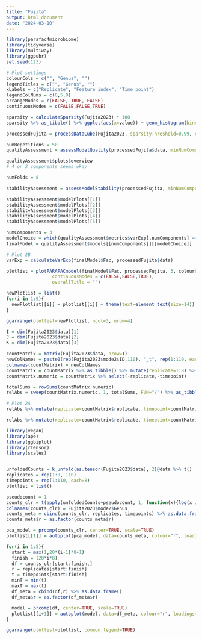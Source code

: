```yaml
---
title: "Fujita"
output: html_document
date: "2024-03-10"
---
```


```r
library(parafac4microbiome)
library(tidyverse)
library(multiway)
library(ggpubr)
set.seed(123)
```

```r
# Plot settings
colourCols = c("", "Genus", "")
legendTitles = c("", "Genus", "")
xLabels = c("Replicate", "Feature index", "Time point")
legendColNums = c(0,5,0)
arrangeModes = c(FALSE, TRUE, FALSE)
continuousModes = c(FALSE,FALSE,TRUE)
```

```r
sparsity = calculateSparsity(Fujita2023) * 100
sparsity %>% as_tibble() %>% ggplot(aes(x=value)) + geom_histogram(bins=100, col="black") + xlab("Sparsity (%)") + ylab("Count") + geom_vline(xintercept=99, colour="red", linewidth=1)
```

```r
processedFujita = processDataCube(Fujita2023, sparsityThreshold=0.99, centerMode=1, scaleMode=2)
```

```r
numRepetitions = 50
qualityAssessment = assessModelQuality(processedFujita$data, minNumComponents=1, maxNumComponents=5, numRepetitions=numRepetitions, ctol=1e-6, maxit=500, numCores=12)
```

```r
qualityAssessment$plots$overview
# 4 or 3 components seems okay
```

```r
numFolds = 8

stabilityAssessment = assessModelStability(processedFujita, minNumComponents=1, maxNumComponents=5, numFolds=numFolds, colourCols=colourCols, legendTitles=legendTitles, xLabels=xLabels, legendColNums=legendColNums, arrangeModes=arrangeModes,numCores=12)

stabilityAssessment$modelPlots[[1]]
stabilityAssessment$modelPlots[[2]]
stabilityAssessment$modelPlots[[3]]
stabilityAssessment$modelPlots[[4]]
stabilityAssessment$modelPlots[[5]]
```

```r
numComponents = 3
modelChoice = which(qualityAssessment$metrics$varExp[,numComponents] == max(qualityAssessment$metrics$varExp[,numComponents]))
finalModel = qualityAssessment$models[[numComponents]][[modelChoice]]
```

```r
# Plot 2B
varExp = calculateVarExp(finalModel$Fac, processedFujita$data)

plotlist = plotPARAFACmodel(finalModel$Fac, processedFujita, 3, colourCols, legendTitles, xLabels, legendColNums, arrangeModes,
                 continuousModes = c(FALSE,FALSE,TRUE),
                 overallTitle = "")

newPlotlist = list()
for(i in 1:9){
  newPlotlist[[i]] = plotlist[[i]] + theme(text=element_text(size=14))
}

ggarrange(plotlist=newPlotlist, ncol=3, nrow=4)
```


```r
I = dim(Fujita2023$data)[1]
J = dim(Fujita2023$data)[2]
K = dim(Fujita2023$data)[3]

countMatrix = matrix(Fujita2023$data, nrow=I)
newColNames = paste0(rep(Fujita2023$mode2$ID,110), "_t", rep(1:110, each=J))
colnames(countMatrix) = newColNames
countMatrix = countMatrix %>% as_tibble() %>% mutate(replicate=1:8) %>% pivot_longer(-replicate) %>% mutate(timepoint=as.numeric(str_split_fixed(name,"_t",2)[,2]),id=str_split_fixed(name,"_t",2)[,1]) %>% select(-name) %>% pivot_wider(names_from=id,values_from=value) # shenanigans to create an I*K x J matrix
countMatrix.numeric = countMatrix %>% select(-replicate,-timepoint)

totalSums = rowSums(countMatrix.numeric)
relAbs = sweep(countMatrix.numeric, 1, totalSums, FUN="/") %>% as_tibble()

# Plot 2A
relAbs %>% mutate(replicate=countMatrix$replicate, timepoint=countMatrix$timepoint) %>% pivot_longer(-c(replicate,timepoint)) %>% filter(name %in% processedFujita$mode2$ID) %>% left_join(Fujita2023$mode2, by=c("name"="ID")) %>% ggplot(aes(x=as.factor(timepoint),y=value,fill=as.factor(Genus))) + facet_wrap(vars(replicate),nrow=8,strip.position="right") + geom_bar(stat="identity",col="black") + theme(legend.position="None", axis.text.x = element_text(angle=90, vjust=0.5,hjust=1)) + xlab("Time point") + ylab("Relative abundance")

relAbs %>% mutate(replicate=countMatrix$replicate, timepoint=countMatrix$timepoint) %>% pivot_longer(-c(replicate,timepoint)) %>% filter(name %in% processedFujita$mode2$ID) %>% left_join(Fujita2023$mode2, by=c("name"="ID")) %>% ggplot(aes(x=as.factor(timepoint),y=value,fill=as.factor(Genus))) + facet_wrap(vars(replicate),nrow=8,strip.position="right") + geom_bar(stat="identity",col="black") + theme(axis.text.x = element_text(angle=90, vjust=0.5,hjust=1)) + xlab("Time point") + ylab("Relative abundance")
```

```r
library(vegan)
library(ape)
library(ggbiplot)
library(rTensor)
library(scales)


unfoldedCounts = k_unfold(as.tensor(Fujita2023$data), 2)@data %>% t()
replicates = rep(1:8, 110)
timepoints = rep(1:110, each=8)
plotlist = list()

pseudocount = 1
counts_clr = t(apply(unfoldedCounts+pseudocount, 1, function(x){log(x / compositions::geometricmean(x))}))
colnames(counts_clr) = Fujita2023$mode2$Genus
counts_meta = cbind(counts_clr, replicates, timepoints) %>% as.data.frame()
counts_meta$r = as.factor(counts_meta$r)

pca_model = prcomp(counts_clr, center=TRUE, scale=TRUE)
plotlist[[1]] = autoplot(pca_model, data=counts_meta, colour="r", loadings=TRUE, loadings.label=TRUE, loadings.label.size=3) + ggtitle("All")

for(i in 1:5){
  start = max(1,20*(i-1)*8+1)
  finish = (20*i*8)
  df = counts_clr[start:finish,]
  r = replicates[start:finish]
  t = timepoints[start:finish]
  minT = min(t)
  maxT = max(t)
  df_meta = cbind(df,r) %>% as.data.frame()
  df_meta$r = as.factor(df_meta$r)

  model = prcomp(df, center=TRUE, scale=TRUE)
  plotlist[[i+1]] = autoplot(model, data=df_meta, colour="r", loadings=TRUE, loadings.label=TRUE, loadings.label.size=3) + ggtitle(paste0(minT,"-",maxT))
}

ggarrange(plotlist=plotlist, common.legend=TRUE)
```